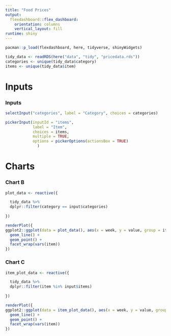 ```yaml
---
title: "Food Prices"
output: 
  flexdashboard::flex_dashboard:
    orientation: columns
    vertical_layout: fill
runtime: shiny
---
```


```r
pacman::p_load(flexdashboard, here, tidyverse, shinyWidgets)

tidy_data <- readRDS(here("data", "tidy", "pricedata.rds"))
categories <- unique(tidy_data$category)
items <- unique(tidy_data$item)

```

Inputs {.sidebar}
======================================================================

### Inputs

```r

selectInput("categories", label = "Category", choices = categories)

pickerInput(inputId = "items",
            label = "Item",
            choices = items,
            multiple = TRUE,
            options = pickerOptions(actionsBox = TRUE)
              )

```

Charts
======================================================================
### Chart B

```r

plot_data <- reactive({

  tidy_data %>% 
  dplyr::filter(category == input$categories) 
    
})

renderPlot({ 
ggplot2::ggplot(data = plot_data(), aes(x = week, y = value, group = item, colour = item)) +
  geom_line() +
  geom_point() +
  facet_wrap(vars(item))
})

```

### Chart C

```r

item_plot_data <- reactive({

  tidy_data %>% 
  dplyr::filter(item %in% input$items) 
    
})

renderPlot({ 
ggplot2::ggplot(data = item_plot_data(), aes(x = week, y = value, group = item, colour = item)) +
  geom_line() +
  geom_point() +
  facet_wrap(vars(item))
})




```

